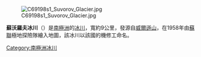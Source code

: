 [[Image:C69198s1_Suvorov_Glacier.jpg|thumb]]

{{coord|69|56|S|160|0|E|display=title}}

'''蘇沃羅夫冰川'''（{{lang-en|Suvorov Glacier}}）是[[南極洲|南極洲]]的[[冰川|冰川]]，寬約9公里，發源自[[威爾遜山|威爾遜山]]，在1958年由[[蘇聯|蘇聯]]極地探險隊繪入地圖，該冰川以該國的機修工命名。

{{Antarctica-geo-stub}}
[[Category:南極洲冰川|Category:南極洲冰川]]